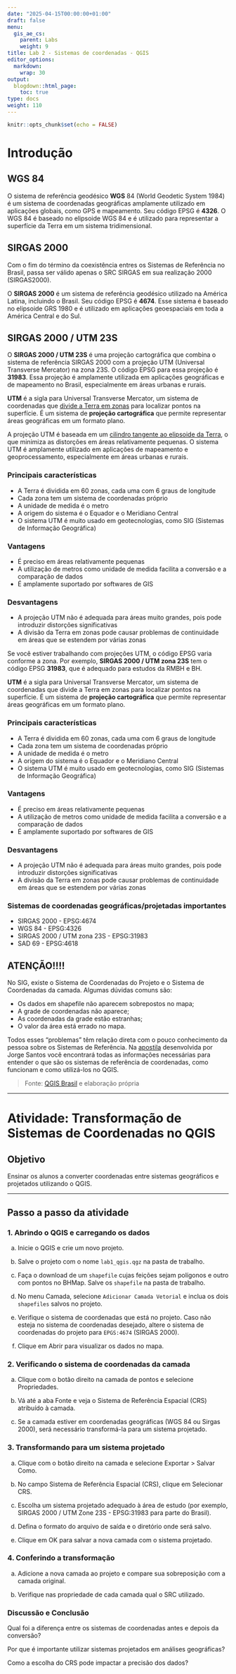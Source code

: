```yaml
---
date: "2025-04-15T00:00:00+01:00"
draft: false
menu:
  gis_ae_cs:
    parent: Labs
    weight: 9
title: Lab 2 - Sistemas de coordenadas - QGIS
editor_options: 
  markdown: 
    wrap: 30
output: 
  blogdown::html_page:
    toc: true
type: docs
weight: 110
---
```

```r
knitr::opts_chunk$set(echo = FALSE)
```

# Introdução

## WGS 84

O sistema de referência geodésico **WGS** 84 (World Geodetic System 1984) é um sistema de coordenadas geográficas amplamente utilizado em aplicações globais, como GPS e mapeamento. Seu código EPSG é **4326**. O WGS 84 é baseado no elipsoide WGS 84 e é utilizado para representar a superfície da Terra em um sistema tridimensional.

## SIRGAS 2000

Com o fim do término da coexistência entres os Sistemas de Referência no Brasil, passa ser válido apenas o SRC SIRGAS em sua realização 2000 (SIRGAS2000).

O **SIRGAS 2000** é um sistema de referência geodésico utilizado na América Latina, incluindo o Brasil. Seu código EPSG é **4674**. Esse sistema é baseado no elipsoide GRS 1980 e é utilizado em aplicações geoespaciais em toda a América Central e do Sul.

## SIRGAS 2000 / UTM 23S

O **SIRGAS 2000 / UTM 23S** é uma projeção cartográfica que combina o sistema de referência SIRGAS 2000 com a projeção UTM (Universal Transverse Mercator) na zona 23S. O código EPSG para essa projeção é **31983**. Essa projeção é amplamente utilizada em aplicações geográficas e de mapeamento no Brasil, especialmente em áreas urbanas e rurais.

**UTM** é a sigla para Universal Transverse Mercator, um sistema de coordenadas que [divide a Terra em zonas](https://pt.wikipedia.org/wiki/Universal_Transversa_de_Mercator#) para localizar pontos na superfície. É um sistema de **projeção cartográfica** que permite representar áreas geográficas em um formato plano. 

A projeção UTM é baseada em um [cilindro tangente ao elipsoide da Terra](https://adenilsongiovanini.com.br/blog/coordenadas-utm/), o que minimiza as distorções em áreas relativamente pequenas. O sistema UTM é amplamente utilizado em aplicações de mapeamento e geoprocessamento, especialmente em áreas urbanas e rurais.

### Principais características  
- A Terra é dividida em 60 zonas, cada uma com 6 graus de longitude
- Cada zona tem um sistema de coordenadas próprio
- A unidade de medida é o metro
- A origem do sistema é o Equador e o Meridiano Central
- O sistema UTM é muito usado em geotecnologias, como SIG (Sistemas de Informação Geográfica)

### Vantagens
- É preciso em áreas relativamente pequenas
- A utilização de metros como unidade de medida facilita a conversão e a comparação de dados
- É amplamente suportado por softwares de GIS

### Desvantagens
- A projeção UTM não é adequada para áreas muito grandes, pois pode introduzir distorções significativas
- A divisão da Terra em zonas pode causar problemas de continuidade em áreas que se estendem por várias zonas

Se você estiver trabalhando com projeções UTM, o código EPSG varia conforme a zona. Por exemplo, **SIRGAS 2000 / UTM zona 23S** tem o código EPSG **31983**, que é adequado para estudos da RMBH e BH.

**UTM** é a sigla para Universal Transverse Mercator, um sistema de coordenadas que divide a Terra em zonas para localizar pontos na superfície. É um sistema de **projeção cartográfica** que permite representar áreas geográficas em um formato plano. 


### Principais características  
- A Terra é dividida em 60 zonas, cada uma com 6 graus de longitude
- Cada zona tem um sistema de coordenadas próprio
- A unidade de medida é o metro
- A origem do sistema é o Equador e o Meridiano Central
- O sistema UTM é muito usado em geotecnologias, como SIG (Sistemas de Informação Geográfica)

### Vantagens
- É preciso em áreas relativamente pequenas
- A utilização de metros como unidade de medida facilita a conversão e a comparação de dados
- É amplamente suportado por softwares de GIS

### Desvantagens
- A projeção UTM não é adequada para áreas muito grandes, pois pode introduzir distorções significativas
- A divisão da Terra em zonas pode causar problemas de continuidade em áreas que se estendem por várias zonas


### Sistemas de coordenadas geográficas/projetadas importantes

- SIRGAS 2000 - EPSG:4674
- WGS 84 - EPSG:4326
- SIRGAS 2000 / UTM zona 23S - EPSG:31983
- SAD 69 - EPSG:4618

## ATENÇÃO!!!!

No SIG, existe o Sistema de Coordenadas do Projeto e o Sistema de Coordenadas da camada. Algumas dúvidas comuns são:

- Os dados em shapefile não aparecem sobrepostos no mapa;
- A grade de coordenadas não aparece;
- As coordenadas da grade estão estranhas;
- O valor da área está errado no mapa.

Todos esses “problemas” têm relação direta com o pouco conhecimento da pessoa sobre os Sistemas de Referência. Na [apostila](https://pt.slideshare.net/slideshow/20141011-qgis24-sistemadereferenciadecoordenadas/40168072#1) desenvolvida por Jorge Santos você encontrará todas as informações necessárias para entender o que são os sistemas de referência de coordenadas, como funcionam e como utilizá-los no QGIS.

> Fonte: [QGIS Brasil](https://qgisbrasil.org/2014/10/15/qgis24-sistemas-de-referencia-de-coordenadas-src/) e elaboração própria

---

# Atividade: Transformação de Sistemas de Coordenadas no QGIS

## Objetivo

Ensinar os alunos a converter coordenadas entre sistemas geográficos e projetados utilizando o QGIS.

---

## Passo a passo da atividade

### 1. Abrindo o QGIS e carregando os dados

a. Inicie o QGIS e crie um novo projeto.

b. Salve o projeto com o nome `lab1_qgis.qgz` na pasta de trabalho.

c. Faça o download de um `shapefile` cujas feições sejam polígonos e outro com pontos no BHMap. Salve os `shapefile` na pasta de trabalho.

d. No menu Camada, selecione `Adicionar Camada Vetorial` e inclua os dois `shapefiles` salvos no projeto.

e. Verifique o sistema de coordenadas que está no projeto. Caso não esteja no sistema de coordenadas desejado, altere o sistema de coordenadas do projeto para `EPGS:4674` (SIRGAS 2000).

f. Clique em Abrir para visualizar os dados no mapa.

### 2. Verificando o sistema de coordenadas da camada

a. Clique com o botão direito na camada de pontos e selecione Propriedades.

b. Vá até a aba Fonte e veja o Sistema de Referência Espacial (CRS) atribuído à camada.

c. Se a camada estiver em coordenadas geográficas (WGS 84 ou Sirgas 2000), será necessário transformá-la para um sistema projetado.


### 3. Transformando para um sistema projetado

a. Clique com o botão direito na camada e selecione Exportar > Salvar Como.

b. No campo Sistema de Referência Espacial (CRS), clique em Selecionar CRS.

c. Escolha um sistema projetado adequado à área de estudo (por exemplo, SIRGAS 2000 / UTM Zone 23S - EPSG:31983 para parte do Brasil).

d.  Defina o formato do arquivo de saída e o diretório onde será salvo.

e. Clique em OK para salvar a nova camada com o sistema projetado.

### 4. Conferindo a transformação

a. Adicione a nova camada ao projeto e compare sua sobreposição com a camada original.

b. Verifique nas propriedade de cada camada qual o SRC utilizado.

### Discussão e Conclusão

Qual foi a diferença entre os sistemas de coordenadas antes e depois da conversão?

Por que é importante utilizar sistemas projetados em análises geográficas?

Como a escolha do CRS pode impactar a precisão dos dados?




